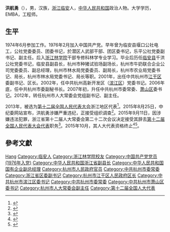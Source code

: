 '''洪航勇'''（{{bd|1956年|12月|}}），男，汉族，[[浙江|浙江]][[临安|临安]]人，[[中华人民共和国|中华人民共和国]]政治人物。大学学历，EMBA，工程师。

==生平 ==
1974年6月参加工作。1976年2月加入中国共产党。早年曾为临安县堰口公社电工，公社党委委员、团委书记，於潜区人武部干部、团区委书记，乐平公社党委副书记、副主任。后入[[浙江林学院|浙江林学院]]干部专修科林学专业学习。毕业后历任[[临安县|临安县]]千洪公社党委书记，临安县副县长，杭州市种猪试验场副场长，杭州市牛奶联合企业公司党委委员、副总经理，杭州市林水局党委委员、副局长，杭州市农业局党委书记、局长，杭州市林水局党委书记、局长等职。2001年，出任中共杭州市[[江干区|江干区]]委副书记、区长。2002年，任中共杭州高新开发区（[[滨江区|滨江区]]）党委书记。2006年底，任中共杭州市委副秘书长。2007年初，升任中共杭州市委常委、[[萧山区|萧山区]]委书记。2012年，转任杭州市人大常委会党组副书记、副主任。

2013年，被选为[[第十二届全国人民代表大会|第十二届全国人民代表大会]]浙江地区代表<ref>{{cite news|title=全国人大代表信息-洪航勇|url= http://210.82.31.1:8084/delegate/viewDelegate.action?dbid=120897|accessdate=2013-03-28|newspaper=全国人大网}}{{dead link|date=2018年3月 |bot=InternetArchiveBot |fix-attempted=yes }}</ref>。2015年8月25日，中纪委网站宣布，洪航勇涉嫌严重违纪，正接受组织调查<ref>{{cite web|url=http://www.ccdi.gov.cn/jlsc/201508/t20150825_61038.html|title=浙江省杭州市人大常委会党组副书记洪航勇被调查|publisher=中央纪委监察部网站|accessdate=2015-08-25|archive-date=2016-03-04|archive-url=https://web.archive.org/web/20160304192518/http://www.ccdi.gov.cn/jlsc/201508/t20150825_61038.html|dead-url=no}}</ref>。2015年9月11日，因涉嫌违法犯罪，浙江省第十二届人大常委会第二十二次会议决定接受其辞去[[第十二届全国人民代表大会代表|第十二届全国人民代表大会代表]]职务<ref>{{cite news|title=第十二届全国人民代表大会常务委员会代表资格审查委员会关于个别代表的代表资格的报告（2015年11月4日第十二届全国人民代表大会常务委员会第十七次会议通过）|url=http://www.npc.gov.cn/wxzl/gongbao/2016-01/05/content_1958847.htm|accessdate=2016-07-04|newspaper=中国人大网|archive-date=2020-11-11|archive-url=https://web.archive.org/web/20201111015355/http://www.npc.gov.cn/wxzl/gongbao/2016-01/05/content_1958847.htm|dead-url=no}}</ref>。2015年10月，其人大代表资格终止<ref>{{cite news|title=崇泉辞去全国人大外事委委员职务，锁飞戴云鹏代表资格被终止|url=http://www.thepaper.cn/newsDetail_forward_1392979|accessdate=2015-11-04|newspaper=澎湃新闻|archive-date=2019-05-02|archive-url=https://web.archive.org/web/20190502172600/http://www.thepaper.cn/newsDetail_forward_1392979|dead-url=no}}</ref><ref name=2015-11d>{{cite news|title=全国人民代表大会常务委员会公告 〔十二届〕第十五号|url=http://www.npc.gov.cn/npc/xinwen/2015-11/05/content_1950432.htm|accessdate=2016-01-09|agency=全国人大|date=2015-11-05|archive-url=https://web.archive.org/web/20161213111822/http://www.npc.gov.cn/npc/xinwen/2015-11/05/content_1950432.htm|archive-date=2016-12-13|dead-url=yes}}</ref>。

==參考文獻==
{{reflist}}

{{中共十八大以来的反腐败工作}}

{{Authority control}}
{{DEFAULTSORT:Hong}}
[[Category:洪姓|Hang]]
[[Category:临安人|Category:临安人]]
[[Category:浙江林学院校友|Category:浙江林学院校友]]
[[Category:中国共产党党员_(1976年入党)|Category:中国共产党党员 (1976年入党)]]
[[Category:中华人民共和国浙江省副县长|Category:中华人民共和国浙江省副县长]]
[[Category:中华人民共和国国有企业副总经理|Category:中华人民共和国国有企业副总经理]]
[[Category:杭州市人民政府官员|Category:杭州市人民政府官员]]
[[Category:中共杭州市委常委|Category:中共杭州市委常委]]
[[Category:浙江省区委副书记|Category:浙江省区委副书记]]
[[Category:杭州市江干区人民政府区长|Category:杭州市江干区人民政府区长]]
[[Category:中共杭州市滨江区委书记|Category:中共杭州市滨江区委书记]]
[[Category:中共杭州市委常委|Category:中共杭州市委常委]]
[[Category:中共杭州市萧山区委书记|Category:中共杭州市萧山区委书记]]
[[Category:杭州市人大常委会副主任|Category:杭州市人大常委会副主任]]
[[Category:第十二届全国人大代表|Category:第十二届全国人大代表]]